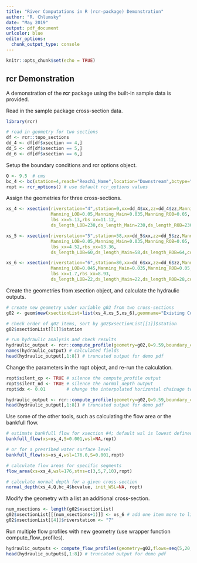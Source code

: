---
title: "River Computations in R (rcr-package) Demonstration"
author: "R. Chlumsky"
date: "May 2019"
output: pdf_document
urlcolor: blue
editor_options: 
  chunk_output_type: console
---

```{r setup, include=FALSE}
knitr::opts_chunk$set(echo = TRUE)
```

## rcr Demonstration

A demonstration of the **rcr** package using the built-in sample data is provided.

Read in the sample package cross-section data.

```{r}
library(rcr)

# read in geometry for two sections
df <- rcr::topo_sections
dd_4 <- df[df$xsection == 4,]
dd_5 <- df[df$xsection == 5,]
dd_6 <- df[df$xsection == 6,]
```

Setup the boundary conditions and rcr options object.

```{r}
Q <- 9.5  # cms
bc_4 <- bc(station=4,reach="Reach1_Name",location="Downstream",bctype="Normal Depth",bcvalue=0.012)
ropt <- rcr_options() # use default rcr_options values

```

Assign the geometries for three cross-sections.

```{r}
xs_4 <- xsection(riverstation="4",station=0,xx=dd_4$xx,zz=dd_4$zz,Manning=dd_4$nn,
                 Manning_LOB=0.05,Manning_Main=0.035,Manning_ROB=0.05,
                 lbs_xx=5.13,rbs_xx=11.12,
                 ds_length_LOB=230,ds_length_Main=230,ds_length_ROB=230,contraction_coeff=0.1,expansion_coeff=0.3)

xs_5 <- xsection(riverstation="5",station=58,xx=dd_5$xx,zz=dd_5$zz,Manning=dd_5$nn,
                 Manning_LOB=0.05,Manning_Main=0.035,Manning_ROB=0.05,
                 lbs_xx=4.52,rbs_xx=13.36,
                 ds_length_LOB=60,ds_length_Main=58,ds_length_ROB=64,contraction_coeff=0.1,expansion_coeff=0.3)

xs_6 <- xsection(riverstation="6",station=80,xx=dd_6$xx,zz=dd_6$zz,Manning=dd_6$nn,
                 Manning_LOB=0.045,Manning_Main=0.035,Manning_ROB=0.05,
                 lbs_xx=1.7,rbs_xx=8.93,
                 ds_length_LOB=22,ds_length_Main=22,ds_length_ROB=28,contraction_coeff=0.1,expansion_coeff=0.3)

```

Create the geometries from xsection object, and calculate the hydraulic outputs.

```{r}
# create new geometry under variable g02 from two cross-sections
g02 <- geom$new(xsectionList=list(xs_4,xs_5,xs_6),geomname="Existing Condition 20190121")

# check order of g02 items, sort by g02$xsectionList[[1]]$station
g02$xsectionList[[1]]$station

# run hydraulic analysis and check results
hydraulic_output <- rcr::compute_profile(geometry=g02,Q=9.59,boundary_conditions=bc_4,options=ropt)
names(hydraulic_output) # calculated fields
head(hydraulic_output[,1:8]) # truncated output for demo pdf
```
Change the parameters in the ropt object, and re-run the calculation.

```{r}
ropt$silent_cp <- TRUE # silence the compute_profile output
ropt$silent_nd <- TRUE # silence the normal_depth output
ropt$dx <- 0.01        # change the interpolated horizontal chainage to 5cm, more coarse resolution

hydraulic_output <- rcr::compute_profile(geometry=g02,Q=9.59,boundary_conditions=bc_4,options=ropt)
head(hydraulic_output[,1:8]) # truncated output for demo pdf
```

Use some of the other tools, such as calculating the flow area or the bankfull flow.
```{r}
# estimate bankfull flow for xsection #4; default wsl is lowest defined bank height
bankfull_flow(xs=xs_4,S=0.001,wsl=NA,ropt)

# or for a presribed water surface level
bankfull_flow(xs=xs_4,wsl=176.0,S=0.001,ropt)

# calculate flow areas for specific segments
flow_area(xs=xs_4,wsl=176,stns=c(3,5,7,10),ropt)

# calculate normal depth for a given cross-section
normal_depth(xs_4,Q,bc_4$bcvalue, init_WSL=NA, ropt)
```

Modify the geometry with a list an additional cross-section.
```{r}
num_xsections <- length(g02$xsectionList)
g02$xsectionList[[(num_xsections+1)]] <- xs_6 # add one item more to list
g02$xsectionList[[4]]$riverstation <- "7"
```

Run multiple flow profiles with new geometry (use wrapper function compute_flow_profiles).
```{r}
hydraulic_outputs <- compute_flow_profiles(geometry=g02,flows=seq(5,20,5),boundary_conditions=bc_4,options=ropt)
head(hydraulic_outputs[,1:8]) # truncated output for demo pdf
```

